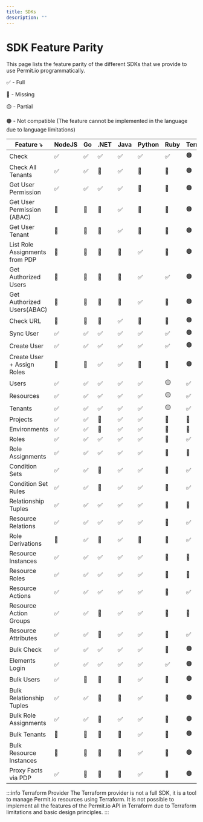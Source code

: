 ```yaml
---
title: SDKs
description: ""
---
```



# SDK Feature Parity

This page lists the feature parity of the different SDKs that we provide to use Permit.io programmatically.

✅ - Full

🔴 - Missing

🟡 - Partial

🟤 - Not compatible (The feature cannot be implemented in the language due to language limitations)

| Feature ⤵                      | NodeJS | Go | .NET | Java | Python | Ruby | Terraform |
|--------------------------------|--------|----|------|------|--------|------|-----------|
| Check                          | ✅      | ✅  | ✅    | ✅    | ✅      | ✅    | 🟤        |
| Check All Tenants              | ✅      | ✅  | 🔴   | ✅    | 🔴     | 🔴   | 🟤        |
| Get User Permission            | ✅      | ✅  | ✅    | ✅    | 🔴     | 🔴   | 🟤        |
| Get User Permission (ABAC)     | 🔴     | 🔴 | 🔴   | ✅    | 🔴     | 🔴   | 🟤        |
| Get User Tenant                | 🔴     | 🔴 | 🔴   | ✅    | 🔴     | 🔴   | 🟤        |
| List Role Assignments from PDP | 🔴     | 🔴 | 🔴   | 🔴   | ✅      | 🔴   | 🟤        |
| Get Authorized Users           | 🔴     | 🔴 | 🔴   | 🔴   | ✅      | ✅    | 🟤        |
| Get Authorized Users(ABAC)     | 🔴     | 🔴 | 🔴   | 🔴   | ✅      | 🔴   | 🟤        |
| Check URL                      | 🔴     | 🔴 | 🔴   | ✅    | 🔴     | 🔴   | 🟤        |
| Sync User                      | ✅      | ✅  | ✅    | ✅    | ✅      | ✅    | 🟤        |
| Create User                    | ✅      | ✅  | ✅    | ✅    | ✅      | ✅    | 🟤        |
| Create User + Assign Roles     | 🔴     | 🔴 | ✅   | ✅    | 🔴     | 🔴   | 🟤        |
| Users                          | ✅      | ✅  | ✅    | ✅    | ✅      | 🟡   | ✅         |
| Resources                      | ✅      | ✅  | ✅    | ✅    | ✅      | 🟡   | ✅         |
| Tenants                        | ✅      | ✅  | ✅    | ✅    | ✅      | 🟡   | ✅         |
| Projects                       | ✅      | ✅  | 🔴   | ✅    | ✅      | 🔴   | 🔴        |
| Environments                   | ✅      | ✅  | 🔴   | ✅    | ✅      | 🔴   | 🔴        |
| Roles                          | ✅      | ✅  | ✅    | ✅    | ✅      | 🔴   | ✅         |
| Role Assignments               | ✅      | ✅  | ✅    | ✅    | ✅      | 🔴   | 🔴        |
| Condition Sets                 | ✅      | ✅  | 🔴   | ✅    | ✅      | 🔴   | ✅         |
| Condition Set Rules            | ✅      | ✅  | 🔴   | ✅    | ✅      | 🔴   | ✅         |
| Relationship Tuples            | ✅      | ✅  | ✅   | ✅    | ✅      | 🔴   | 🔴        |
| Resource Relations             | ✅      | ✅  | ✅   | ✅    | ✅      | 🔴   | ✅         |
| Role Derivations               | 🔴     | ✅  | 🔴   | ✅    | 🔴     | 🔴   | ✅         |
| Resource Instances             | ✅      | ✅  | ✅    | ✅    | ✅      | 🔴   | 🔴        |
| Resource Roles                 | ✅      | ✅  | ✅    | ✅    | ✅      | 🔴   | 🔴        |
| Resource Actions               | ✅      | ✅  | ✅    | ✅    | ✅      | 🔴   | ✅         |
| Resource Action Groups         | ✅      | ✅  | 🔴   | ✅    | ✅      | 🔴   | 🔴        |
| Resource Attributes            | ✅      | ✅  | 🔴   | ✅    | ✅      | 🔴   | ✅         |
| Bulk Check                     | ✅      | ✅  | ✅    | ✅    | ✅      | 🔴   | 🟤        |
| Elements Login                 | ✅      | ✅  | ✅    | ✅    | ✅      | ✅    | 🟤        |
| Bulk Users                     | ✅      | 🔴 | 🔴   | 🔴   | ✅      | 🔴   | 🟤        |
| Bulk Relationship Tuples       | ✅      | ✅  | 🔴   | 🔴   | ✅      | 🔴   | 🟤        |
| Bulk Role Assignments          | ✅      | ✅  | 🔴   | ✅    | ✅      | 🔴   | 🟤        |
| Bulk Tenants                   | 🔴     | 🔴 | 🔴   | 🔴   | ✅      | 🔴   | 🟤        |
| Bulk Resource Instances        | 🔴     | 🔴 | 🔴   | 🔴   | ✅      | 🔴   | 🟤        |
| Proxy Facts via PDP            | ✅      | 🔴 | 🔴   | 🔴   | ✅      | 🔴   | 🟤        |

:::info Terraform Provider
The Terraform provider is not a full SDK, it is a tool to manage Permit.io resources using Terraform. It is not possible to implement all the features of the Permit.io API in Terraform due to Terraform limitations and basic design principles.
:::
